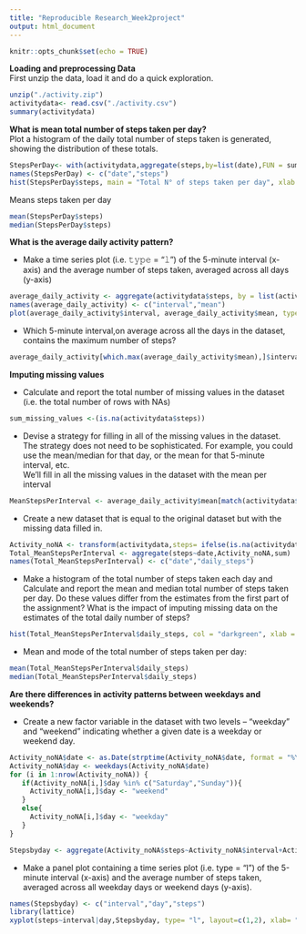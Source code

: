 ```yaml
---
title: "Reproducible Research_Week2project"
output: html_document
---
```


```r
knitr::opts_chunk$set(echo = TRUE)
```
**Loading and preprocessing Data**  
First unzip the data, load it and do a quick exploration.
```r
unzip("./activity.zip")
activitydata<- read.csv("./activity.csv")
summary(activitydata)
```

**What is mean total number of steps taken per day?**  
Plot a histogram of the daily total number of steps taken is generated, showing the distribution of these totals.
```r
StepsPerDay<- with(activitydata,aggregate(steps,by=list(date),FUN = sum,na.rm = TRUE))
names(StepsPerDay) <- c("date","steps")
hist(StepsPerDay$steps, main = "Total N° of steps taken per day", xlab = "Total steps taken per day", col= "blue", ylim = c(0,20))
```

Means steps taken per day
```r
mean(StepsPerDay$steps)
median(StepsPerDay$steps)
```
**What is the average daily activity pattern?**  

* Make a time series plot (i.e. 𝚝𝚢𝚙𝚎 = “𝚕”) of the 5-minute interval (x-axis) and the average number of steps taken, averaged across all days (y-axis)
```r
average_daily_activity <- aggregate(activitydata$steps, by = list(activitydata$interval), FUN= mean, na.rm= TRUE)
names(average_daily_activity) <- c("interval","mean")
plot(average_daily_activity$interval, average_daily_activity$mean, type= "l", col="darkred", lwd=2, xlab="Interval",ylab="Average N° of steps", main= "Average N°of steps per intervals")
```

* Which 5-minute interval,on average across all the days in the dataset, contains the maximum number of steps?
```r
average_daily_activity[which.max(average_daily_activity$mean),]$interval
```

**Imputing missing values**

* Calculate and report the total number of missing values in the dataset (i.e. the total number of rows with NAs)
```r
sum_missing_values <-(is.na(activitydata$steps))
```
* Devise a strategy for filling in all of the missing values in the dataset. The strategy does not need to be sophisticated. For example, you could use the mean/median for that day, or the mean for that 5-minute interval, etc.  
We’ll fill in all the missing values in the dataset with the mean per interval
```r
MeanStepsPerInterval <- average_daily_activity$mean[match(activitydata$interval,average_daily_activity$interval)]
```
* Create a new dataset that is equal to the original dataset but with the missing data filled in.  
```r
Activity_noNA <- transform(activitydata,steps= ifelse(is.na(activitydata$steps),yes = MeanStepsPerInterval, no=activitydata$steps))
Total_MeanStepsPerInterval <- aggregate(steps~date,Activity_noNA,sum)
names(Total_MeanStepsPerInterval) <- c("date","daily_steps")
```
* Make a histogram of the total number of steps taken each day and Calculate and report the mean and median total number of steps taken per day. Do these values differ from the estimates from the first part of the assignment? What is the impact of imputing missing data on the estimates of the total daily number of steps?
```r
hist(Total_MeanStepsPerInterval$daily_steps, col = "darkgreen", xlab = "Total Steps per Day", ylim = c(0,30), main ="Total N°of steps taken each day")
```

* Mean and mode of the total number of steps taken per day:
```r
mean(Total_MeanStepsPerInterval$daily_steps)
median(Total_MeanStepsPerInterval$daily_steps)
```

**Are there differences in activity patterns between weekdays and weekends?**

* Create a new factor variable in the dataset with two levels – “weekday” and “weekend” indicating whether a given date is a weekday or weekend day.
```r
Activity_noNA$date <- as.Date(strptime(Activity_noNA$date, format = "%Y-%m-%d"))
Activity_noNA$day <- weekdays(Activity_noNA$date)
for (i in 1:nrow(Activity_noNA)) {
   if(Activity_noNA[i,]$day %in% c("Saturday","Sunday")){
     Activity_noNA[i,]$day <- "weekend"
   }
   else{
     Activity_noNA[i,]$day <- "weekday"
   }
}

Stepsbyday <- aggregate(Activity_noNA$steps~Activity_noNA$interval+Activity_noNA$day,Activity_noNA,mean)
```

* Make a panel plot containing a time series plot (i.e. type = “l”) of the 5-minute interval (x-axis) and the average number of steps taken, averaged across all weekday days or weekend days (y-axis).
```r
names(Stepsbyday) <- c("interval","day","steps")
library(lattice)
xyplot(steps~interval|day,Stepsbyday, type= "l", layout=c(1,2), xlab= "interval",ylab="N° of steps")
```
